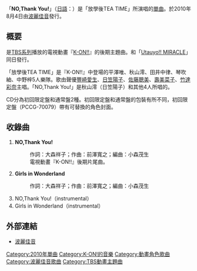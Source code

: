 {{Infobox Single
| Name           = NO,Thank You!
| Artist         = 放學後TEA TIME<br /><small>[平澤唯・秋山澪・田井中律・琴吹紬・中野梓<br />([[豐崎愛生|豐崎愛生]]{{smaller|、}}[[日笠陽子|日笠陽子]]{{smaller|、}}[[佐藤聰美|佐藤聰美]]{{smaller|、}}[[寿美菜子|寿美菜子]]{{smaller|、}}[[竹達彩奈|竹達彩奈]])]</small>
| Cover          = NO, Thank You!.jpg
| Album          =
| A-side         = 
| B-side         = Girls in Wonderland
| Released       = 2010年8月4日 
| Format         = [[單曲|單曲]]
| Recorded       = 2010年<br />{{JPN}}
| Genre          = [[J-POP|J-POP]]<br />（[[動畫歌曲|動畫歌曲]]）<br />（角色歌）<br />（少女樂隊）
| Length         = 
| Label          = [[波麗佳音|波麗佳音]]<br /><small>（PCCG-70079 / PCCG-70080）</small>
| Writer         = 大森祥子（作詞）<br />前澤寬之（作曲）
| Producer       = 
| Certification  = 
| Chart position = *週間2位（[[ORICON|ORICON]]）
*每日2位（ORICON）
*在线付费下载2位（レコチョク）
*週間2位（[[Music_Station|Music Station]]）
| Last single    = {{lang|ja|[[純純的心|ぴゅあぴゅあはーと]]}}<br />（2010年）
| This single    = [[Utauyo!!MIRACLE|Utauyo!!MIRACLE]]<br />'''NO,Thank You!'''<br />（2010年）
| Next single    = {{lang|ja|[[米飯是配菜/U&I|ごはんはおかず/U&I]]}}<br />（2010年）
| Misc           =
}}

「'''NO,Thank You!'''」（[[日語|日語]]：{{lang|ja|'''ノーサンキュー!'''}}）是「放學後TEA TIME」所演唱的[[單曲|單曲]]。於2010年8月4日由[[波麗佳音|波麗佳音]]發行。

== 概要 ==
是[[TBS系列|TBS系列]]播放的電視動畫『[[K-ON!|K-ON!!]]』的後期主題曲。和「[[Utauyo!!_MIRACLE|Utauyo!! MIRACLE]]」同日發行。 

「放學後TEA TIME」是『K-ON!!』中登場的平澤唯、秋山澪、田井中律、琴吹紬、中野梓5人樂隊。歌由聲優[[豐崎愛生|豐崎愛生]]、[[日笠陽子|日笠陽子]]、[[佐藤聰美|佐藤聰美]]、[[壽美菜子|壽美菜子]]、[[竹達彩奈|竹達彩奈]]主唱。「NO,Thank You!」是秋山澪（日笠陽子）和其他4人所唱的。

CD分為初回限定盤和通常盤2種。初回限定盤和通常盤的包裝有所不同，初回限定盤（PCCG-70079）帶有可替換的角色封面。

== 收錄曲 ==
# '''NO,Thank You!''' 
#: 作詞：大森祥子；作曲：前澤寬之；編曲：小森茂生
#: 電視動畫『K-ON!!』後期片尾曲。
# '''Girls in Wonderland'''
#: 作詞：大森祥子；作曲：前澤寬之；編曲：小森茂生
# NO,Thank You!（instrumental）
# Girls in Wonderland（instrumental）

== 外部連結 ==
* [https://web.archive.org/web/20070525195214/http://music.ponycanyon.co.jp/ 波麗佳音]
{{K-ON！輕音部}}

[[Category:2010年單曲|Category:2010年單曲]]
[[Category:K-ON!的音樂|Category:K-ON!的音樂]]
[[Category:動畫角色歌曲|Category:動畫角色歌曲]]
[[Category:波麗佳音歌曲|Category:波麗佳音歌曲]]
[[Category:TBS動畫主題曲|Category:TBS動畫主題曲]]